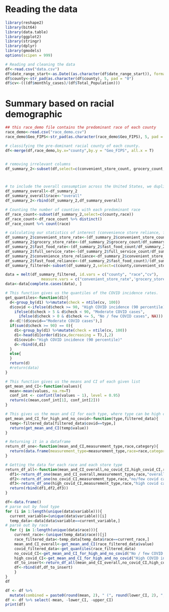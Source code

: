 # Reading the data

```r
library(reshape2)
library(bit64)
library(data.table)
library(ggplot2)
library(stringr)
library(dplyr)
library(gmodels)
options(scipen = 999)

# Reading and cleaning the data
df<-read.csv("data.csv")
df$date_range_start<-as.Date((as.character(df$date_range_start)), format='%Y-%m-%d')
df$county<-str_pad(as.character(df$county), 5, pad = "0")
df$cv<-(((df$monthly_cases)/(df$Total_Population)))
```

# Summary based on racial demographic

```r
## this race_demo file contains the predominant race of each county
race_demo<-read.csv("race_demo.csv")
race_demo$Geo_FIPS<-str_pad(as.character(race_demo$Geo_FIPS), 5, pad = "0")

# classifying the pre-dominant racial county of each county. 
df<-merge(df,race_demo,by.x="county",by.y = "Geo_FIPS", all.x = T) 


# removing irrelevant columns
df_summary_2<-subset(df,select=c(convenient_store_count, grocery_count,fast_food_count,full_service_count,county,Total_Population,cv,percent_black,percent_hispanic, percent_native,percent_asian,race))



# to include the overall consumption across the United States, we duplicate the counties and consider the race 'overall'
df_summary_overall<-df_summary_2
df_summary_overall$race<-"overall"
df_summary_2<-rbind(df_summary_2,df_summary_overall)

# Counting the number of counties with each predominant race
df_race_count<-subset(df_summary_2,select=c(county,race))
df_race_count<-df_race_count %>% distinct()
df_race_count %>% count(race)

```


```r
# calculating our statistics of interest (convenience store reliance, fast food reliance, and consumption rates of convenience stores, fast food, gorcery store, and full service restaurants)
df_summary_2$convenient_store_rate<-(df_summary_2$convenient_store_count/df_summary_2$Total_Population)*1000
df_summary_2$grocery_store_rate<-(df_summary_2$grocery_count/df_summary_2$Total_Population)*1000
df_summary_2$fast_food_rate<-(df_summary_2$fast_food_count/df_summary_2$Total_Population)*1000
df_summary_2$full_service_rate<-(df_summary_2$full_service_count/df_summary_2$Total_Population)*1000
df_summary_2$convenience_store_reliance<-df_summary_2$convenient_store_count/(df_summary_2$grocery_count+df_summary_2$convenient_store_count)
df_summary_2$fast_food_reliance<-(df_summary_2$fast_food_count)/(df_summary_2$fast_food_count+df_summary_2$full_service_count)
df_summary_filtered<-subset(df_summary_2,select=c(county,convenient_store_rate,grocery_store_rate,fast_food_rate,full_service_rate,convenience_store_reliance,fast_food_reliance,race,cv))

data = melt(df_summary_filtered, id.vars = c("county", "race","cv"),
                measure.vars = c("convenient_store_rate",'grocery_store_rate','fast_food_rate','full_service_rate','convenience_store_reliance','fast_food_reliance'))
data<-data[complete.cases(data), ]
```





```r
# This function gives us the quantiles of the COVID incidence rates. 
get_quantiles<-function(d1){
  d<-group_by(d1) %>%mutate(check = ntile(cv, 100))
  d$covid <-ifelse(d$check >= 90, "High COVID incidence (90 percentile)", # classifying COVID into high, moderate and no/few incidence rates based on quantiles, to be used later for our interaction plots. 
    ifelse(d$check > 5 & d$check < 90, "Moderate COVID cases",
      ifelse(d$check > 0 & d$check <= 5, "No / few COVID cases", NA)))
  d<-d[!(d$covid=="Moderate COVID cases"),]
  if(sum(d$check >= 90) == 0){
    d1<-group_by(d1) %>%mutate(check = ntile(cv, 100))
    d1<-head(d1[order(d1$cv,decreasing = T),],2)
    d1$covid<-"High COVID incidence (90 percentile)"
    d<-rbind(d,d1)
  }
  else{
  }
  return(d)
  #return(data)
}

# This function gives us the means and CI of each given list 
get_mean_and_CI<-function(values){
  mean<-mean(values, na.rm=T)
  conf_int <- confint(lm(values ~ 1), level = 0.95)
  return(c(mean,conf_int[1], conf_int[2]))
}

# This gives us the mean and CI for each type, where type can be high covid incidence rate, low covid incidence rates, or overall. 
get_mean_and_CI_for_high_and_no_covid<-function(type,filtered_data){
  temp<-filtered_data[filtered_data$covid==type,]
  return(get_mean_and_CI(temp$value))
}

# Returning it in a dataframe 
return_df_one<-function(mean_and_CI,measurement_type,race,category){
  return(data.frame(measurement_type=measurement_type,race=race,category=category,mean=mean_and_CI[1],lower_CI=mean_and_CI[2],upper_CI=mean_and_CI[3]))
}

# Getting the data for each race and each store type
return_df_all<-function(mean_and_CI_overall,no_covid_CI,high_covid_CI,race,measurement_type){
  df1<-return_df_one(mean_and_CI_overall,measurement_type,race,"overall")
  df2<-return_df_one(no_covid_CI,measurement_type,race,"no/few covid cases")
  df3<-return_df_one(high_covid_CI,measurement_type,race,"high covid cases")
  return(rbind(df1,df2,df3))
}

df<-data.frame()
# parse out by food type
for (i in 1:length(unique(data$variable))){
  current_variable=(unique(data$variable))[i]
  temp_data<-data[data$variable==current_variable,]
# parse out by race
  for (j in 1:length(unique(data$race))){
    current_race<-(unique(temp_data$race))[j]
    race_filtered_data<-temp_data[temp_data$race==current_race,]
    mean_and_CI_overall<-get_mean_and_CI(race_filtered_data$value)
    covid_filtered_data<-get_quantiles(race_filtered_data)
    no_covid_CI<-get_mean_and_CI_for_high_and_no_covid("No / few COVID cases",covid_filtered_data)
    high_covid_CI<-get_mean_and_CI_for_high_and_no_covid("High COVID incidence (90 percentile)",covid_filtered_data)
    df_to_insert<-return_df_all(mean_and_CI_overall,no_covid_CI,high_covid_CI,current_race,current_variable)
    df<-rbind(df,df_to_insert)
    }
}
df
```

```r
df <- df %>% 
  mutate(combined = paste0(round(mean, 2), " (", round(lower_CI, 2), ", ", round(upper_CI, 2), ")"))
df <- df %>% select(-mean, -lower_CI, -upper_CI)
print(df)
```


